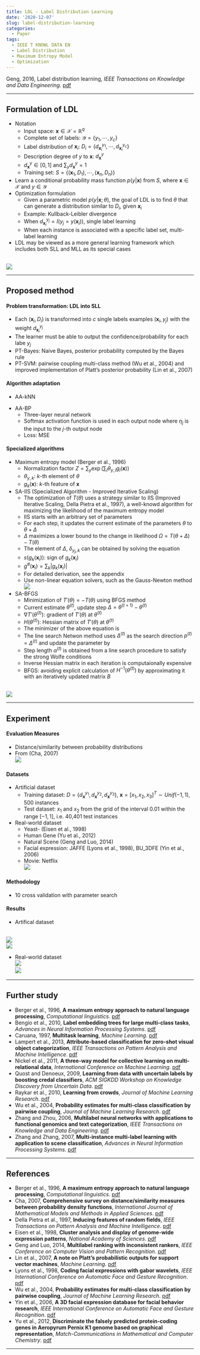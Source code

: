 ```yaml
---
title: LDL - Label Distribution Learning
date: '2020-12-07'
slug: label-distribution-learning
categories:
  - Paper
tags:
  - IEEE T KNOWL DATA EN
  - Label Distribution
  - Maximum Entropy Model
  - Optimization
---
```



\DeclareMathOperator*{\argmin}{argmin}
\DeclareMathOperator*{\argmax}{argmax}
\usepackage{amsbsy}


Geng, 2016, Label distribution learning, *IEEE Transactions on Knowledge and Data Engineering*. [pdf](https://ieeexplore.ieee.org/abstract/document/7439855?casa_token=zEswd3iNxJIAAAAA:n1kpltbPeA89czcvDQQkO3MLSROswLp9g-nOu1oy0Zk11SK68PH8XfJ_TXG4DjWQeVVekIAD3uA)


***


## Formulation of LDL


  * Notation
    + Input space: $\mathbf{x} \in \mathcal{X} = \mathbb{R}^q$
    + Complete set of labels: $\mathcal{Y} = \{ y_1, \cdots, y_c \}$
    + Label distribution of $\mathbf{x}_i$: $D_i = \{ d_{\mathbf{x}_i}^{y_1}, \cdots, d_{\mathbf{x}_i}^{y_c} \}$
    + Description degree of $y$ to $\mathbf{x}$: $d_{\mathbf{x}}^y$
    + $d_{\mathbf{x}}^y \in [0,1]$ and $\sum_y d_{\mathbf{x}}^y = 1$
    + Training set: $S = \{ (\mathbf{x}_1, D_1), \cdots, (\mathbf{x}_n, D_n) \}$
  * Learn a conditional probability mass function $p(y|\mathbf{x})$ from $S$, where $\mathbf{x} \in \mathcal{X}$ and $y \in \mathcal{Y}$
  * Optimization formulation
    + Given a parametric model $p(y|\mathbf{x} ; \theta)$, the goal of LDL is to find $\theta$ that can generate a distribution similar to $D_i$, given $\mathbf{x}_i$
    + Example: Kullback-Leibler divergence
\begin{equation}
\begin{split}
& \argmin_{\theta} \sum_i \sum_j \left( d_{\mathbf{x}_i}^{y_j} \log{\frac{d_{\mathbf{x}_i}^{y_j}}{p(y_j|\mathbf{x}_i ; \theta)}} \right) \\
= \quad & \argmax_{\theta} \sum_i \sum_j d_{\mathbf{x}_i}^{y_j} \log{p(y_j|\mathbf{x}_i ; \theta)}
\end{split}
\end{equation}
    + When $d_{\mathbf{x}_i}^{y_j} = I(y_j = y(\mathbf{x}_i))$, single label learning
\begin{equation}
\argmax_{\theta} \sum_i \log{p(y(\mathbf{x}_i)|\mathbf{x}_i ; \theta)}
\end{equation}
    + When each instance is associated with a specific label set, multi-label learning
\begin{equation}
\argmax_{\theta} \sum_i \frac{1}{|Y_i|} \sum_{y \in Y_i} \log{p(y | \mathbf{x}_i ; \theta)}
\end{equation}

  * LDL may be viewed as a more general learning framework which includes both SLL and MLL as its special cases
  
<br>
![](images/Fig_02.PNG)
<br>


***


## Proposed method


#### Problem transformation: LDL into SLL


  * Each $(\mathbf{x}_i, D_i)$ is transformed into $c$ single labels examples $(\mathbf{x}_i, y_j)$ with the weight $d_{\mathbf{x}_i}^{y_j}$
  * The learner must be able to output the confidence/probability for each labe $y_j$
  * PT-Bayes: Naive Bayes, posterior probability computed by the Bayes rule
  * PT-SVM: pairwise coupling multi-class method (Wu et al., 2004) and improved implementation of Platt's posterior probability (Lin et al., 2007)


#### Algorithm adaptation


  * AA-kNN
  
\begin{equation}
  p(y_j|\mathbf{x}) = \frac{1}{k} \sum_{i \in N_k (\mathbf{x})} d_{\mathbf{x}_i}^{y_j}
\end{equation}

  * AA-BP
    + Three-layer neural network
    + Softmax activation function is used in each output node where $\eta_j$ is the input to the $j$-th output node
    + Loss: MSE
\begin{equation}
  z_j = \frac{\exp(\eta_j)}{\sum_{l=1}^c \exp(\eta_l)}
\end{equation}


#### Specialized algorithms


  * Maximum entropy model (Berger et al., 1996)
\begin{equation}
  p(y | \mathbf{x} ; \theta) = \frac{1}{Z} \exp{\left( \sum_k \theta_{y,k} g_k (\mathbf{x}) \right)}
\end{equation}
    + Normalization factor $Z = \sum_y \exp{(\sum_l \theta_{y,l} g_l (\mathbf{x}))}$
    + $\theta_{y,k}$: $k$-th element of $\theta$
    + $g_k (\mathbf{x})$: $k$-th feature of $\mathbf{x}$
  * SA-IIS (Specialized Algorithm - Improved Iterative Scaling)
\begin{equation}
\begin{split}
  T(\theta) = & \sum_i \sum_j d_{\mathbf{x}_i}^{y_j} \log{p(y_j|\mathbf{x}_i ; \theta)} \\
= & \sum_i \sum_j d_{\mathbf{x}_i}^{y_j} \log{\left( \frac{1}{Z} \exp{\left( \sum_k \theta_{y_j,k} g_k (\mathbf{x}) \right)} \right)}
\end{split}
\end{equation}
    + The optimization of $T(\theta)$ uses a strategy similar to IIS (Improved Iterative Scaling, Della Pietra et al., 1997), a well-knowd algorithm for maximizing the likelihood of the maximum entropy model
    + IIS starts with an arbitrary set of parameters
    + For each step, it updates the current estimate of the parameters $\theta$ to $\theta + \Delta$
    + $\Delta$ maximizes a lower bound to the change in likelihood $\Omega = T(\theta + \Delta) - T(\theta)$
    + The element of $\Delta$, $\delta_{y_j, k}$ can be obtained by solving the equation
\begin{equation}
\sum_i p(y_j | \mathbf{x}_i ; \theta) g_k (\mathbf{x}_i) \exp{\left( \delta_{y_j, k} s(g_k (\mathbf{x}_i)) g^{\#} (\mathbf{x}_i) \right)} - \sum_i d_{\mathbf{x}_i}^{y_j} g_k (\mathbf{x}_i) = 0
\end{equation}
    + $s(g_k (\mathbf{x}_i))$: sign of $g_k (\mathbf{x}_i)$
    + $g^{\#} (\mathbf{x}_i) = \sum_k |g_k (\mathbf{x}_i)|$
    + For detailed derivation, see the appendix
    + Use non-linear equation solvers, such as the Gauss-Newton method
<br>
![](images/Algorithm_01.PNG)
<br>
  * SA-BFGS
    + Minimization of $T'(\theta) = -T(\theta)$ using BFGS method
    + Current estimate $\theta ^{(t)}$, update step $\Delta = \theta ^{(t+1)} - \theta ^{(t)}$
\begin{equation}
T'(\theta ^{(t+1)}) \approx T'(\theta ^{(t)}) + \nabla T'(\theta ^{(t)})^T \Delta + \frac{1}{2} \Delta ^T H(\theta ^{(t)}) \Delta
\end{equation}
    + $\nabla T'(\theta ^{(t)})$: gradient of $T'(\theta)$ at $\theta ^{(t)}$
    + $H(\theta ^{(t)})$: Hessian matrix of $T'(\theta)$ at $\theta ^{(t)}$
    + The minimizer of the above equation is
\begin{equation}
\Delta ^{(t)} = -H^{-1} (\theta ^{(t)}) \nabla T'(\theta ^{(t)})
\end{equation}
    + The line search Netwon method uses $\Delta ^{(t)}$ as the search direction $p^{(t)} = \Delta ^{(t)}$ and update the parameter by
\begin{equation}
\theta ^{(t+1)} = \theta ^{(t)} + \alpha ^{(t)} p^{(t)}
\end{equation}
    + Step length $\alpha ^{(t)}$ is obtained from a line search procedure to satisfy the strong Wolfe conditions
\begin{equation}
T'(\theta ^{(t)} + \alpha ^{(t)} p^{(t)}) \leq T'(\theta) + c_1 \alpha ^{(t)} \nabla T'(\theta ^{(t)})^T p^{(t)}
\end{equation}
\begin{equation}
\left| \nabla T'(\theta ^{(t)} + \alpha ^{(t)} p^{(t)})^T p^{(t)} \right| \leq c_2 \left| \nabla T'(\theta ^{(t)})^T p^{(t)} \right|
\end{equation}
\begin{equation}
0 \leq c_1 \leq c_2
\end{equation}
    + Inverse Hessian matrix in each iteration is computaionally expensive
    + BFGS: avoiding explicit calculation of $H^{-1} (\theta ^{(t)})$ by approximating it with an iteratively updated matrix $B$
\begin{equation}
\begin{split}
s^{(t)} & = \theta ^{(t+1)} - \theta ^{(t)} \\
u^{(t)} & = \nabla T'(\theta ^{(t+1)}) - \nabla T'(\theta ^{(t)}) \\
\rho ^{(t)} & = \frac{1}{s^{(t)} u^{(t)}} \\
B^{(t+1)} & = (I - \rho ^{(t)} s^{(t)} (u^{(t)})^T) B^{(t)} (I - \rho ^{(t)} u^{(t)} (s^{(t)})^T) + \rho ^{(t)} s^{(t)} (s^{(t)})^T \\
\frac{\partial T'(\theta)}{\partial \theta _{y_j,k}} & = \sum_i \frac{\exp\left( \sum_k \theta _{y_j,k} g_k(\mathbf{x}_i) \right) g_k(\mathbf{x}_i)}{\sum_j \exp{\left(\sum_k \theta _{y_j,k} g_k(\mathbf{x}_i) \right)}} - \sum_i d_{\mathbf{x}_i}^{y_j} g_k (\mathbf{x}_i)
\end{split}
\end{equation}

<br>
![](images/Algorithm_02.PNG)
<br>


***


## Experiment


#### Evaluation Measures


  * Distance/similarity between probability distributions
  * From (Cha, 2007)
<br>
![](images/Fig_03.PNG)
<br>

  
#### Datasets


  * Artificial dataset
    + Training dataset: $D = \{ d_{\mathbf{x}}^{y_1}, d_{\mathbf{x}}^{y_2}, d_{\mathbf{x}}^{y_3}\}$, $\mathbf{x} = [x_1, x_2, x_3]^T \sim Unif(-1,1)$, 500 instances
\begin{equation}
\begin{split}
t_i & = x_i + 0.5 x_i^2 + 0.2 x_i^3 + 1, \quad i = 1, 2, 3 \\
\psi _1 & = (4 t_1 + 2 t_2 + t_3)^2 \\
\psi _2 & = (t_1 + 2 t_2 + 4 t_3 + 0.01 \psi _1)^2 \\
\psi _3 & = (t_1 + 4 t_2 + 2 t_3 + 0.01 \psi _2)^2 \\
d_{\mathbf{x}}^{y_i} & = \frac{\psi _i}{\psi _1 + \psi _2 + \psi _3}, \quad i = 1, 2, 3
\end{split}
\end{equation}
    + Test dataset: $x_1$ and $x_2$ from the grid of the interval 0.01 within the range $[-1,1]$, i.e. 40,401 test instances
\begin{equation}
x_3 = \sin{(\pi (x_1 + x_2))}
\end{equation}

  * Real-world dataset
    + Yeast- (Eisen et al., 1998)
    + Human Gene (Yu et al., 2012)
    + Natural Scene (Geng and Luo, 2014)
    + Facial expression: JAFFE (Lyons et al., 1998), BU_3DFE (Yin et al., 2006)
    + Movie: Netflix
<br>
![](images/Table_01.PNG)
<br>

#### Methodology


  * 10 cross validation with parameter search


#### Results


  * Artifical dataset

<br>
![](images/Fig_04.PNG)
<br>
![](images/Table_02.PNG)
<br>

  * Real-world dataset
<br>
![](images/Table_03.PNG)
<br>
![](images/Table_04.PNG)
<br>


***


## Further study


  * Berger et al., 1996, **A maximum entropy approach to natural language processing**, *Computational linguistics*. [pdf](https://www.cs.colorado.edu/~mozer/Teaching/syllabi/6622/papers/MaxEntNLP.pdf)
  * Bengio et al., 2010, **Label embedding trees for large multi-class tasks**, *Advances in Neural Information Processing Systems*. [pdf](http://papers.nips.cc/paper/4027-label-embedding-trees-for-large-multi-class-tasks.pdf)
  * Caruana, 1997, **Multitask learning**, *Machine Learning*. [pdf](https://link.springer.com/article/10.1023/A:1007379606734)
  * Lampert et al., 2013, **Attribute-based classification for zero-shot visual object categorization**, *IEEE Transactions on Pattern Analysis and Machine Intelligence*. [pdf](https://hannes.nickisch.org/papers/articles/lampert13attributes.pdf)
  * Nickel et al., 2011, **A three-way model for collective learning on multi-relational data**, *International Conference on Machine Learning*. [pdf](https://www.dbs.ifi.lmu.de/~tresp/papers/ICML2011-final.pdf)
  * Quost and Denoeux, 2009, **Learning from data with uncertain labels by boosting credal classifiers**, *ACM SIGKDD Workshop on Knowledge Discovery from Uncertain Data*. [pdf](https://dl.acm.org/doi/pdf/10.1145/1610555.1610561)
  * Raykar et al., 2010, **Learning from crowds**, *Journal of Machine Learning Research*. [pdf](https://www.jmlr.org/papers/volume11/raykar10a/raykar10a.pdf)
  * Wu et al., 2004, **Probability estimates for multi-class classification by pairwise coupling**, *Journal of Machine Learning Research*. [pdf](https://www.jmlr.org/papers/volume5/wu04a/wu04a.pdf)
  * Zhang and Zhou, 2006, **Multilabel neural networks with applications to functional genomics and text categorization**, *IEEE Transactions on Knowledge and Data Engineering*. [pdf](http://citeseerx.ist.psu.edu/viewdoc/download?doi=10.1.1.130.7318&rep=rep1&type=pdf)
  * Zhang and Zhang, 2007, **Multi-instance multi-label learning with application to scene classification**, *Advances in Neural Information Processing Systems*. [pdf](http://papers.nips.cc/paper/3047-multi-instance-multi-label-learning-with-application-to-scene-classification.pdf)


***


## References

  * Berger et al., 1996, **A maximum entropy approach to natural language processing**, *Computational linguistics*. [pdf](https://www.cs.colorado.edu/~mozer/Teaching/syllabi/6622/papers/MaxEntNLP.pdf)
  * Cha, 2007, **Comprehensive survey on distance/similarity measures between probability density functions**, *International Journal of Mathematical Models and Methods in Applied Sciences*. [pdf](http://citeseerx.ist.psu.edu/viewdoc/download?doi=10.1.1.154.8446&rep=rep1&type=pdf)
  * Della Pietra et al., 1997, **Inducing features of random fields**, *IEEE Transactions on Pattern Analysis and Machine Intelligence*. [pdf](https://ieeexplore.ieee.org/abstract/document/588021)
  * Eisen et al., 1998, **Cluster analysis and display of genome-wide expression patterns**, *National Academy of Sciences*. [pdf](https://www.pnas.org/content/95/25/14863.short)
  * Geng and Luo, 2014, **Multilabel ranking with inconsistent rankers**, *IEEE Conference on Computer Vision and Pattern Recognition*. [pdf](https://www.cv-foundation.org/openaccess/content_cvpr_2014/html/Geng_Multilabel_Ranking_with_2014_CVPR_paper.html)
  * Lin et al., 2007, **A note on Platt’s probabilistic outputs for support vector machines**, *Machine Learning*. [pdf](https://link.springer.com/article/10.1007/s10994-007-5018-6)
  * Lyons et al., 1998, **Coding facial expressions with gabor wavelets**, *IEEE International Conference on Automatic Face and Gesture Recognition*. [pdf](https://ieeexplore.ieee.org/abstract/document/670949/)
  * Wu et al., 2004, **Probability estimates for multi-class classification by pairwise coupling**, *Journal of Machine Learning Research*. [pdf](https://www.jmlr.org/papers/v5/wu04a.html?907d3908)
  * Yin et al., 2006, **A 3D facial expression database for facial behavior research**, *IEEE International Conference on Automatic Face and Gesture Recognition*. [pdf](https://ieeexplore.ieee.org/abstract/document/1613022/)
  * Yu et al., 2012, **Discriminate the falsely predicted protein-coding genes in Aeropyrum Pernix K1 genome based on graphical representation**, *Match-Communications in Mathematical and Computer Chemistry*. [pdf](http://www.bioprotection.org/articles/DNA-19.pdf)


***

